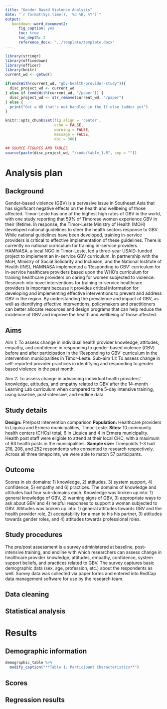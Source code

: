 ```yaml
---
title: "Gender Based Violence Analysis"
date: "`r format(Sys.time(), '%d %B, %Y')`"
output: 
   bookdown::word_document2:
      fig_caption: yes
      toc: true
      toc_depth: 2
      reference_docx: "../template/template.docx"
---
```


```r
library(stringr)
library(officedown)
library(officer) 
library(knitr)
current_wd <- getwd()

if(endsWith(current_wd, "gbv-health-provider-study")){
  disc_project_wd <- current_wd
} else if (endsWith(current_wd, "/paper")) {
  disc_project_wd <- str_remove(current_wd, "/paper")   
} else {
  print("Got a WD that's not handled in the If-else ladder yet")
}

knitr::opts_chunk$set(fig.align = 'center',
                      echo = FALSE,
                      warning = FALSE, 
                      message = FALSE,
                      dpi = 300)

## SOURCE FIGURES AND TABLES
source(paste(disc_project_wd, "/code/table_1.R", sep = ""))

```

# Analysis plan

## Background

Gender-based violence (GBV) is a pervasive issue in Southeast Asia that has significant negative effects on the health and wellbeing of those affected. Timor-Leste has one of the highest high rates of GBV in the world, with one study reporting that 59% of Timorese women experience GBV in their lifetime. In response, the Timor-Leste Ministry of Health (MOH) developed national guidelines to steer the health sectors response to GBV. While national guidelines have been developed, training in-service providers is critical to effective implementation of these guidelines. There is currently no national curriculum for training in-service providers. HAMNASA, a local NGO in Timor-Leste, led a three-year USAID-funded project to implement an in-service GBV curriculum. In partnership with the MoH, Ministry of Social Solidarity and Inclusion, and the National Institute of Health (INS), HAMNASA implemented a 'Responding to GBV' curriculum for in-service healthcare providers based upon the WHO's curriculum for training healthcare providers on caring for women subjected to violence. Research into novel interventions for training in-service healthcare providers is important because it provides critical information for developing and implementing effective interventions to prevent and address GBV in the region. By understanding the prevalence and impact of GBV, as well as identifying effective interventions, policymakers and practitioners can better allocate resources and design programs that can help reduce the incidence of GBV and improve the health and wellbeing of those affected.

## Aims

Aim 1: To assess change in individual health provider knowledge, attitudes, empathy, and confidence in responding to gender-based violence (GBV) before and after participation in the 'Responding to GBV' curriculum in the intervention municipalities in Timor-Leste.
  Sub-aim 1.1: To assess change in self-reported provider practices in identifying and responding to gender based violence in the past    month.

Aim 2: To assess change in advancing individual health providers’ knowledge, attitudes, and empathy related to GBV after the 14-month Learning Lab curriculum when compared to the 5-day intensive training, using baseline, post-intensive, and endline data.

## Study details

**Design:** Pre/post intervention comparison
**Population:** Healthcare providers in Liquica and Ermera municipalities, Timor-Leste.
**Sites:** 10 community health centers (CHCs) total, 6 in Liquica and 4 in Ermera municipality. Health post staff were eligible to attend at their local CHC, with a maximum of 63 health posts in the municipalities.
**Sample size:** Timepoints 1-3 had 216, 208, and 252 respondents who consented to research respectively. Across all three timepoints, we were able to match 57 participants. 

## Outcome
Scores in six domains: 1) knowledge, 2) attitudes, 3) system support, 4) confidence, 5) empathy and 6) practices. The domains of knowledge and attitudes had four sub-domains each. Knowledge was broken up into: 1) general knowledge of GBV, 2) warning signs of GBV, 3) appropriate ways to ask about GBV and 4) helpful responses to support a woman subjected to GBV. Attitudes was broken up into: 1) general attitudes towards GBV and the health provider role, 2) acceptability for a man to his his partner, 3) attitudes towards gender roles, and 4) attitudes towards professional roles.

## Study procedures
The pre/post assessment is a survey administered at baseline, post-intensive training, and endline with which researchers can assess change in healthcare provider knowledge, attitudes, empathy, confidence, system support beliefs, and practices related to GBV. The survey captures basic demographic data (sex, age, profession, etc.) about the respondents as well. Survey data was collected via paper forms and entered into RedCap data management software for use by the research team. 

## Data cleaning

## Statistical analysis


# Results

## Demographic information
```r
demographic_table %>%
  modify_caption("**Table 1. Participant Characteristics**")
```

## Scores

## Regression results